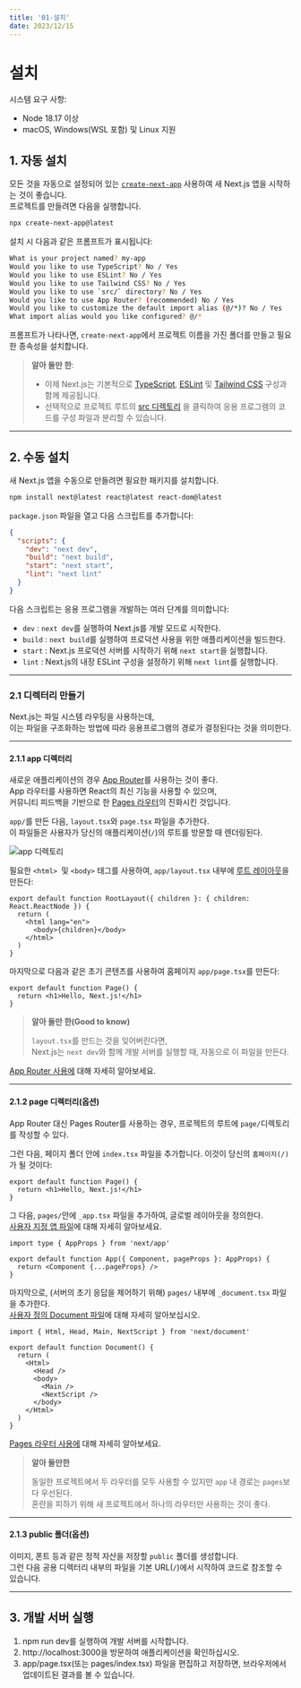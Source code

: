 ```yaml
---
title: '01-설치'
date: 2023/12/15
---
```


# 설치

시스템 요구 사항:

- Node 18.17 이상
- macOS, Windows(WSL 포함) 및 Linux 지원

## 1. 자동 설치

모든 것을 자동으로 설정되어 있는 [`create-next-app`](https://nextjs.org/docs/app/api-reference/create-next-app) 사용하여 새 Next.js 앱을 시작하는 것이 좋습니다. <br />
프로젝트를 만들려면 다음을 실행합니다.

```bash Terminal
npx create-next-app@latest
```

설치 시 다음과 같은 프롬프트가 표시됩니다:

```bash Terminal
What is your project named? my-app
Would you like to use TypeScript? No / Yes
Would you like to use ESLint? No / Yes
Would you like to use Tailwind CSS? No / Yes
Would you like to use `src/` directory? No / Yes
Would you like to use App Router? (recommended) No / Yes
Would you like to customize the default import alias (@/*)? No / Yes
What import alias would you like configured? @/*
```

프롬프트가 나타나면, `create-next-app`에서 프로젝트 이름을 가진 폴더를 만들고 필요한 종속성을 설치합니다.

> **알아 둘만 한**:
>
> - 이제 Next.js는 기본적으로 [TypeScript](https://nextjs.org/docs/app/building-your-application/configuring/typescript), [ESLint](https://nextjs.org/docs/app/building-your-application/configuring/eslint) 및 [Tailwind CSS](https://nextjs.org/docs/app/building-your-application/styling/tailwind-css) 구성과 함께 제공됩니다.
> - 선택적으로 프로젝트 루트의 [src 디렉토리](https://nextjs.org/docs/app/building-your-application/configuring/src-directory) 을 클릭하여 응용 프로그램의 코드를 구성 파일과 분리할 수 있습니다.

---

## 2. 수동 설치

새 Next.js 앱을 수동으로 만들려면 필요한 패키지를 설치합니다.

```bash Terminal
npm install next@latest react@latest react-dom@latest
```

`package.json` 파일을 열고 다음 스크립트를 추가합니다:

```json package.json
{
  "scripts": {
    "dev": "next dev",
    "build": "next build",
    "start": "next start",
    "lint": "next lint"
  }
}
```

다음 스크립트는 응용 프로그램을 개발하는 여러 단계를 의미합니다:

- `dev` : `next dev`를 실행하여 Next.js를 개발 모드로 시작한다.
- `build` : `next build`를 실행하여 프로덕션 사용을 위한 애플리케이션을 빌드한다.
- `start` : Next.js 프로덕션 서버를 시작하기 위해 `next start`을 실행합니다.
- `lint` : Next.js의 내장 ESLint 구성을 설정하기 위해 `next lint`를 실행합니다.

---

### 2.1 디렉터리 만들기

Next.js는 파일 시스템 라우팅을 사용하는데, <br />
이는 파일을 구조화하는 방법에 따라 응용프로그램의 경로가 결정된다는 것을 의미한다.

---

#### 2.1.1 app 디렉터리

새로운 애플리케이션의 경우 [App Router](https://nextjs.org/docs/app)를 사용하는 것이 좋다. <br />
App 라우터를 사용하면 React의 최신 기능을 사용할 수 있으며, <br />
커뮤니티 피드백을 기반으로 한 [Pages 라우터](https://nextjs.org/docs/pages)의 진화시킨 것입니다.

`app/`를 만든 다음, `layout.tsx`와 `page.tsx` 파일을 추가한다. <br />
이 파일들은 사용자가 당신의 애플리케이션(`/`)의 루트를 방문할 때 렌더링된다.

![app 디렉토리](https://nextjs.org/_next/image?url=%2Fdocs%2Flight%2Fapp-getting-started.png&w=1920&q=75&dpl=dpl_AQRB4A6HrKKnQcR2zJ6PF2C7AD5g)

필요한 `<html> `및 `<body>` 태그를 사용하여, `app/layout.tsx` 내부에 [루트 레이아웃](https://nextjs.org/docs/app/building-your-application/routing/pages-and-layouts#root-layout-required)을 만든다:

```tsx app/layout.tsx
export default function RootLayout({ children }: { children: React.ReactNode }) {
  return (
    <html lang="en">
      <body>{children}</body>
    </html>
  )
}
```

마지막으로 다음과 같은 초기 콘텐츠를 사용하여 홈페이지 `app/page.tsx`를 만든다:

```tsx app/page.tsx
export default function Page() {
  return <h1>Hello, Next.js!</h1>
}
```

> **알아 둘만 한(Good to know)**
>
> `layout.tsx`를 만드는 것을 잊어버린다면, <br />
> Next.js는 `next dev`와 함께 개발 서버를 실행할 때, 자동으로 이 파일을 만든다.

[App Router 사용에](https://nextjs.org/docs/app/building-your-application/routing/defining-routes) 대해 자세히 알아보세요.

---

#### 2.1.2 page 디렉터리(옵션)

App Router 대신 Pages Router를 사용하는 경우, 프로젝트의 루트에 `page/`디렉토리를 작성할 수 있다.

그런 다음, 페이지 폴더 안에 `index.tsx` 파일을 추가합니다. 이것이 당신의 `홈페이지(/)`가 될 것이다:

```tsx pages/index.tsx
export default function Page() {
  return <h1>Hello, Next.js!</h1>
}
```

그 다음, `pages/`안에 `_app.tsx` 파일을 추가하여, 글로벌 레이아웃을 정의한다. <br />[사용자 지정 앱 파일](https://nextjs.org/docs/pages/building-your-application/routing/custom-app)에 대해 자세히 알아보세요.

```tsx pages/_app.tsx
import type { AppProps } from 'next/app'

export default function App({ Component, pageProps }: AppProps) {
  return <Component {...pageProps} />
}
```

마지막으로, (서버의 초기 응답을 제어하기 위해) `pages/` 내부에 `_document.tsx` 파일을 추가한다. <br />[사용자 정의 Document 파일](https://nextjs.org/docs/pages/building-your-application/routing/custom-document)에 대해 자세히 알아보십시오.

```tsx pages/_document.tsx
import { Html, Head, Main, NextScript } from 'next/document'

export default function Document() {
  return (
    <Html>
      <Head />
      <body>
        <Main />
        <NextScript />
      </body>
    </Html>
  )
}
```

[Pages 라우터 사용에](https://nextjs.org/docs/pages/building-your-application/routing/pages-and-layouts) 대해 자세히 알아보세요.

> **알아 둘만한**
>
> 동일한 프로젝트에서 두 라우터를 모두 사용할 수 있지만 `app` 내 경로는 `pages`보다 우선된다. <br />
> 혼란을 피하기 위해 새 프로젝트에서 하나의 라우터만 사용하는 것이 좋다.

---

#### 2.1.3 public 폴더(옵션)

이미지, 폰트 등과 같은 정적 자산을 저장할 `public` 폴더를 생성합니다. <br />
그런 다음 공용 디렉터리 내부의 파일을 기본 URL(`/`)에서 시작하여 코드로 참조할 수 있습니다.

---

## 3. 개발 서버 실행

1. npm run dev를 실행하여 개발 서버를 시작합니다.
2. http://localhost:3000을 방문하여 애플리케이션을 확인하십시오.
3. app/page.tsx(또는 pages/index.tsx) 파일을 편집하고 저장하면, 브라우저에서 업데이트된 결과를 볼 수 있습니다.
